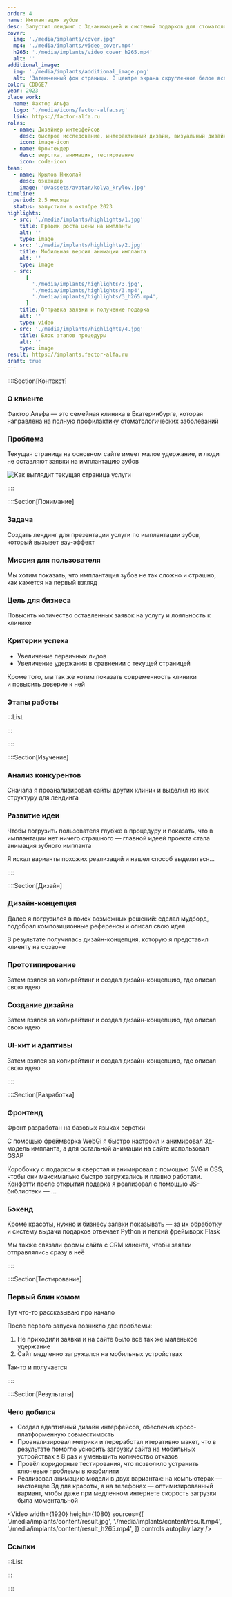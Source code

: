 ```yaml
---
order: 4
name: Имплантация зубов
desc: Запустил лендинг с 3д-анимацией и системой подарков для стоматологической клиники
cover:
  img: './media/implants/cover.jpg'
  mp4: './media/implants/video_cover.mp4'
  h265: './media/implants/video_cover_h265.mp4'
  alt: ''
additional_image:
  img: './media/implants/additional_image.png'
  alt: 'Затемненный фон страницы. В центре экрана скругленное белое всплывающее окно с изображением подарочной коробки. Под коробкой надпись: "Нажмите на подарок и узнайте, что вам досталось"'
color: CDD6E7
year: 2023
place_work:
  name: Фактор Альфа
  logo: './media/icons/factor-alfa.svg'
  link: https://factor-alfa.ru
roles:
  - name: Дизайнер интерфейсов
    desc: быстрое исследование, интерактивный дизайн, визуальный дизайн
    icon: image-icon
  - name: Фронтендер
    desc: верстка, анимация, тестирование
    icon: code-icon
team:
  - name: Крылов Николай
    desc: бэкендер
    image: '@/assets/avatar/kolya_krylov.jpg'
timeline:
  period: 2.5 месяца
  status: запустили в октябре 2023
highlights:
  - src: './media/implants/highlights/1.jpg'
    title: График роста цены на импланты
    alt: ''
    type: image
  - src: './media/implants/highlights/2.jpg'
    title: Мобильная версия анимации импланта
    alt: ''
    type: image
  - src:
      [
        './media/implants/highlights/3.jpg',
        './media/implants/highlights/3.mp4',
        './media/implants/highlights/3_h265.mp4',
      ]
    title: Отправка заявки и получение подарка
    alt: ''
    type: video
  - src: './media/implants/highlights/4.jpg'
    title: Блок этапов процедуры
    alt: ''
    type: image
result: https://implants.factor-alfa.ru
draft: true
---
```



::::Section[Контекст]

### О клиенте

Фактор Альфа — это семейная клиника в Екатеринбурге, которая направлена на полную профилактику стоматологических заболеваний

### Проблема

Текущая страница на основном сайте имеет малое удержание, и люди не оставляют заявки на имплантацию зубов

![](./media/implants/content/current-page.png 'Как выглядит текущая страница услуги')

::::

::::Section[Понимание]

### Задача

Создать лендинг для презентации услуги по имплантации зубов, который вызывет вау-эффект

### Миссия для пользователя

Мы хотим показать, что имплантация зубов не так сложно и страшно, как кажется на первый взгляд

### Цель для бизнеса

Повысить количество оставленных заявок на услугу и лояльность к клинике

### Критерии успеха

- Увеличение первичных лидов
- Увеличение удержания в сравнении с текущей страницей

Кроме того, мы так же хотим показать современность клиники и повысить доверие к ней

### Этапы работы

:::List

<Card name="Постановка задачи" number={1} />
<Card name="Анализ конкурентов" number={2} />
<Card name="Сбор референсов" number={3} />
<Card name="Создание дизайн-концепции" number={4} />
<Card name="Фронтенд" number={5} />
<Card name="Бэкенд" number={6} />
<Card name="Тестирование" number={7} />
<Card name="Доработка" number={8} />

:::

::::

::::Section[Изучение]

### Анализ конкурентов

Сначала я проанализировал сайты других клиник и выделил из них структуру для лендинга

### Развитие идеи

Чтобы погрузить пользователя глубже в процедуру и показать, что в имплантации нет ничего страшного — главной идеей проекта стала анимация зубного импланта

Я искал варианты похожих реализаций и нашел способ выделиться...

::::

::::Section[Дизайн]

### Дизайн-концепция

Далее я погрузился в поиск возможных решений: сделал мудборд, подобрал композиционные референсы и описал свою идея

В результате получилась дизайн-концепция, которую я представил клиенту на созвоне

### Прототипирование

Затем взялся за копирайтинг и создал дизайн-концепцию, где описал свою идею

### Создание дизайна

Затем взялся за копирайтинг и создал дизайн-концепцию, где описал свою идею

### UI-кит и адаптивы

Затем взялся за копирайтинг и создал дизайн-концепцию, где описал свою идею

::::

::::Section[Разработка]

### Фронтенд

Фронт разработан на базовых языках верстки

C помощью фреймворка WebGi я быстро настроил и анимировал 3д-модель импланта, а для остальной анимации на сайте использовал GSAP

Коробочку с подарком я сверстал и анимировал с помощью SVG и CSS, чтобы они максимально быстро загружались и плавно работали. Конфетти после открытия подарка я реализовал с помощью JS-библиотеки — ...

### Бэкенд

Кроме красоты, нужно и бизнесу заявки показывать — за их обработку и систему выдачи подарков отвечает Python и легкий фреймворк Flask

Мы также связали формы сайта с CRM клиента, чтобы заявки отправлялись сразу в неё

::::

::::Section[Тестирование]

### Первый блин комом

Тут что-то рассказываю про начало

После первого запуска возникло две проблемы:

1. Не приходили заявки и на сайте было всё так же маленькое удержание
2. Сайт медленно загружался на мобильных устройствах

Так-то и получается

::::

::::Section[Результаты]

### Чего добился

- Создал адаптивный дизайн интерфейсов, обеспечив кросс-платформенную совместимость
- Проанализировал метрики и переработал итеративно макет, что в результате помогло ускорить загрузку сайта на мобильных устройствах в 8 раз и уменьшить количество отказов
- Провёл коридорные тестирования, что позволило устранить ключевые проблемы в юзабилити
- Реализовал анимацию модели в двух вариантах: на компьютерах — настоящее 3д для красоты, а на телефонах — оптимизированный вариант, чтобы даже при медленном интернете скорость загрузки была моментальной

<Video
	width={1920}
	height={1080}
	sources={[
		'./media/implants/content/result.jpg',
		'./media/implants/content/result.mp4',
		'./media/implants/content/result_h265.mp4',
	]}
	controls
	autoplay
	lazy
/>

### Ссылки

:::List

<Card name="Посмотреть сайт" href={frontmatter.result} />

:::

::::
